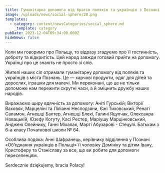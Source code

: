 ```yaml
---
title: Гуманітарна допомога від братів поляків та українців з Познані
image: /uploads/news/social-sphere/28.png
templates:
  - category: content/newsCategories/social_sphere.md
    _template: category
pubDate: 2023-12-04T09:34:00.000Z
hideNews: false
---
```


Коли ми говоримо про Польщу, то відразу згадуємо про її гостинність, доброту та відкритість. Цей народ завжди готовий прийти на допомогу. Українці про це знають не просто зі слів.

Жителі наших сіл отримали гуманітарну допомогу від поляків та українців з міста Познань. Це — харчові продукти, одяг для дітей та дорослих, іграшки для малечі. Ми переконані, що це не тільки допоможе нам пережити скрутні часи, а й зміцнить дружбу наших народів.

Виражаємо щиру вдячність за допомогу: Аніті Гурській; Вікторії Ваховяк, Марцеліні та Ліліанні Несподзяни, Єжі Тиховський, Ренаті Саламон, Агнешці Балтер, Агнешці Блекі, Галині Яцулчак, Олексанра Новацькій, Юзефу Когуту, Касі Рестер, Маріушу Марцінковський, Анджею Олейнику, Ганні Міхалак, Марті Абузарові - Стецулі. Батькам з 6-а класу Початкової школи № 64. 

Особлива подяка: Анні Шафранець, керівнику відділення у Познані «Об’єднання українців в Польщі» її чоловіку Домініку та дітям Івану, Кристоферу та Станіславу за все, що ви робите для допомоги переселенцям.

Serdecznie dziękujemy, bracia Polacy!





